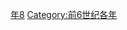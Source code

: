 {{Catnav|頁面分類|历史|歷史時代|年|前6世纪各年}}

{{catmore}}

[[Category:前540年代|年8]]
[[Category:前6世纪各年|Category:前6世纪各年]]